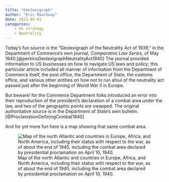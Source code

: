 ```yaml
---
title: "Geolexigraph"
author: "Eric Rauchway"
date: 2023-05-01
categories:
    - US strategy
    - Neutrality
---
```


Today's fun source is the "Geolexigraph of the Neutrality Act of 1939," in the Department of Commerce's own journal, *Comparative Law Series,* of May 1940.[@perkinsGeolexigraphNeutralityAct1940] The journal provided information to US businesses on how to navigate US laws and policy; this particular article included all manner of information from the Department of Commerce itself, the post office, the Department of State, the customs office, and various other entities on how not to run afoul of the neutrality act passed just after the beginning of World War II in Europe. 

But beware! for the Commerce Department folks introduced an error into their reproduction of the president's declaration of a combat area under the law, and two of the geographic points are swapped. The original authoritative source is in the Department of State's own bulletin.[@ProclamationDefiningCombat1940]

And for yet more fun here is a map showing that same combat area.

![Map of the north Atlantic and countries in Europe, Africa, and North America, including their status with respect to the war, as of about the end of 1940, including the combat area declared by presidential proclamation on April 10, 1940.](zonemap.png)

